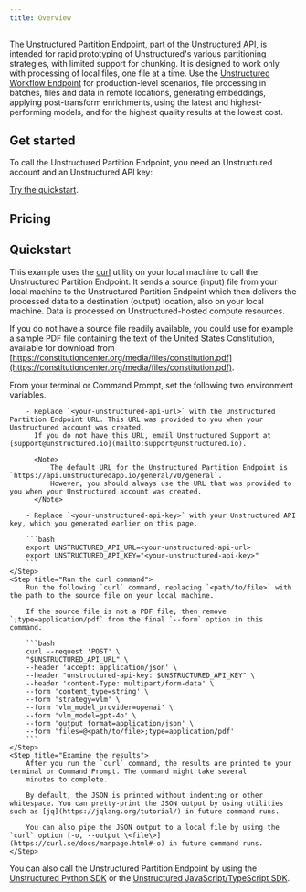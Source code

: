 ```yaml
---
title: Overview
---
```


The Unstructured Partition Endpoint, part of the [Unstructured API](/api-reference/overview), is intended for rapid prototyping of Unstructured's 
various partitioning strategies, with limited support for chunking. It is designed to work only with processing of local files, one file 
at a time. Use the [Unstructured Workflow Endpoint](/api-reference/workflow/overview) for production-level scenarios, file processing in 
batches, files and data in remote locations, generating embeddings, applying post-transform enrichments, using the latest and 
highest-performing models, and for the highest quality results at the lowest cost.

## Get started

To call the Unstructured Partition Endpoint, you need an Unstructured account and an Unstructured API key:


<GetStartedSimpleAPIOnly/>

[Try the quickstart](#quickstart).

## Pricing


<Pricing />

## Quickstart

This example uses the [curl](https://curl.se/) utility on your local machine to call the Unstructured Partition Endpoint. It sends a source (input) file from your local machine to the Unstructured Partition Endpoint which then delivers the processed data to a destination (output) location, also on your local machine. Data is processed on Unstructured-hosted compute resources.

If you do not have a source file readily available, you could use for example a sample PDF file containing the text of the United States Constitution, 
available for download from [https://constitutioncenter.org/media/files/constitution.pdf](https://constitutioncenter.org/media/files/constitution.pdf).

<Steps>
    <Step title="Set environment variables">
        From your terminal or Command Prompt, set the following two environment variables. 
        
        - Replace `<your-unstructured-api-url>` with the Unstructured Partition Endpoint URL. This URL was provided to you when your Unstructured account was created. 
          If you do not have this URL, email Unstructured Support at [support@unstructured.io](mailto:support@unstructured.io).

          <Note>
              The default URL for the Unstructured Partition Endpoint is `https://api.unstructuredapp.io/general/v0/general`. 
              However, you should always use the URL that was provided to you when your Unstructured account was created.
          </Note>
          
        - Replace `<your-unstructured-api-key>` with your Unstructured API key, which you generated earlier on this page.

        ```bash
        export UNSTRUCTURED_API_URL=<your-unstructured-api-url>
        export UNSTRUCTURED_API_KEY="<your-unstructured-api-key>"
        ```
    </Step>
    <Step title="Run the curl command">
        Run the following `curl` command, replacing `<path/to/file>` with the path to the source file on your local machine.

        If the source file is not a PDF file, then remove `;type=application/pdf` from the final `--form` option in this command.

        ```bash
        curl --request 'POST' \
        "$UNSTRUCTURED_API_URL" \
        --header 'accept: application/json' \
        --header "unstructured-api-key: $UNSTRUCTURED_API_KEY" \
        --header 'content-Type: multipart/form-data' \
        --form 'content_type=string' \
        --form 'strategy=vlm' \
        --form 'vlm_model_provider=openai' \
        --form 'vlm_model=gpt-4o' \
        --form 'output_format=application/json' \
        --form 'files=@<path/to/file>;type=application/pdf'
        ```
    </Step>
    <Step title="Examine the results">
        After you run the `curl` command, the results are printed to your terminal or Command Prompt. The command might take several 
        minutes to complete.

        By default, the JSON is printed without indenting or other whitespace. You can pretty-print the JSON output by using utilities such as [jq](https://jqlang.org/tutorial/) in future command runs. 
        
        You can also pipe the JSON output to a local file by using the `curl` option [-o, --output \<file\>](https://curl.se/docs/manpage.html#-o) in future command runs.
    </Step>
</Steps>

You can also call the Unstructured Partition Endpoint by using the [Unstructured Python SDK](/api-reference/partition/sdk-python) or the [Unstructured JavaScript/TypeScript SDK](/api-reference/partition/sdk-jsts).
